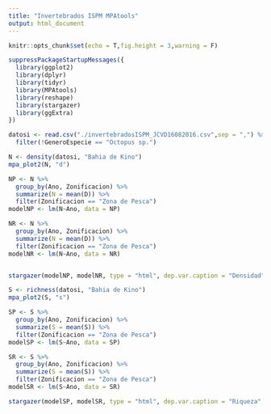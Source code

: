 ```yaml
---
title: "Invertebrados ISPM MPAtools"
output: html_document
---
```


```r
knitr::opts_chunk$set(echo = T,fig.height = 3,warning = F)
```
```r
suppressPackageStartupMessages({
  library(ggplot2)
  library(dplyr)
  library(tidyr)
  library(MPAtools)
  library(reshape)
  library(stargazer)
  library(ggExtra)
})

```
```r
datosi <- read.csv("./invertebradosISPM_JCVD16082016.csv",sep = ",") %>%
  filter(!GeneroEspecie == "Octopus sp.")
```

```r
N <- density(datosi, "Bahia de Kino")
mpa_plot2(N, "d")

```

```r
NP <- N %>%
  group_by(Ano, Zonificacion) %>%
  summarize(N = mean(D)) %>%
  filter(Zonificacion == "Zona de Pesca")
modelNP <- lm(N~Ano, data = NP)

NR <- N %>%
  group_by(Ano, Zonificacion) %>%
  summarize(N = mean(D)) %>%
  filter(Zonificacion == "Zona de Pesca")
modelNR <- lm(N~Ano, data = NR)


stargazer(modelNP, modelNR, type = "html", dep.var.caption = "Densidad", omit.stat = c("rsq", "n"), title = "Modelos linealies describiendo los cambios en las densidades promedio por zona para (1) pesca y (2) No Pesca.")

```


```r
S <- richness(datosi, "Bahia de Kino")
mpa_plot2(S, "s")

```

```r
SP <- S %>%
  group_by(Ano, Zonificacion) %>%
  summarize(S = mean(S)) %>%
  filter(Zonificacion == "Zona de Pesca")
modelSP <- lm(S~Ano, data = SP)

SR <- S %>%
  group_by(Ano, Zonificacion) %>%
  summarize(S = mean(S)) %>%
  filter(Zonificacion == "Zona de Pesca")
modelSR <- lm(S~Ano, data = SR)

stargazer(modelSP, modelSR, type = "html", dep.var.caption = "Riqueza", omit.stat = c("rsq", "n"), title = "Modelos linealies describiendo los cambios en la Riqueza promedio por zona para (1) pesca y (2) No Pesca.")

```






